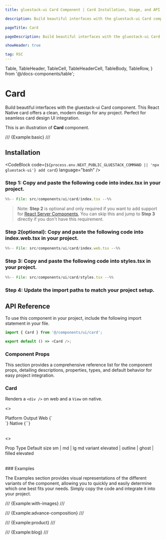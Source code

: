 ```yaml
---
title: gluestack-ui Card Component | Card Installation, Usage, and API

description: Build beautiful interfaces with the gluestack-ui Card component. This React Native card offers a clean, modern design for any project. Perfect for seamless card design UI integration.

pageTitle: Card

pageDescription: Build beautiful interfaces with the gluestack-ui Card component. This React Native card offers a clean, modern design for any project. Perfect for seamless card design UI integration.

showHeader: true

tag: RSC
---
```


  Table,
  TableHeader,
  TableCell,
  TableHeaderCell,
  TableBody,
  TableRow,
} from '@/docs-components/table';

# Card

Build beautiful interfaces with the gluestack-ui Card component. This React Native card offers a clean, modern design for any project. Perfect for seamless card design UI integration.

This is an illustration of **Card** component.

/// {Example:basic} ///

## Installation

<Tabs>
  <TabItem label="CLI">

<CodeBlock code={`${process.env.NEXT_PUBLIC_GLUESTACK_COMMAND || 'npx gluestack-ui'} add card`} language="bash" />
  </TabItem>
  <TabItem label="Manual">

### Step 1: Copy and paste the following code into index.tsx in your project.

```jsx
%%-- File: src/components/ui/card/index.tsx --%%
```
> Note: **Step 2** is optional and only required if you want to add support for [React Server Components](https://vercel.com/blog/understanding-react-server-components), You can skip this and jump to **Step 3** directly if you don't have this requirement.

### Step 2(optional): Copy and paste the following code into index.web.tsx in your project.

```jsx
%%-- File: src/components/ui/card/index.web.tsx --%%
```

### Step 3: Copy and paste the following code into styles.tsx in your project.

```jsx
%%-- File: src/components/ui/card/styles.tsx --%%
```

### Step 4: Update the import paths to match your project setup.

</TabItem>
</Tabs>


## API Reference

To use this component in your project, include the following import statement in your file.

```ts
import { Card } from '@/components/ui/card';
```

```ts
export default () => <Card />;
```

### Component Props

This section provides a comprehensive reference list for the component props, detailing descriptions, properties, types, and default behavior for easy project integration.

### Card

Renders a `<div />` on web and a `View` on native.

<>
  <Table>
    <TableHeader>
      <TableRow>
        <TableHeaderCell>Platform</TableHeaderCell>
        <TableHeaderCell>Output</TableHeaderCell>
      </TableRow>
    </TableHeader>
    <TableBody>
      <TableRow>
        <TableCell>
          <InlineCode>Web</InlineCode>
        </TableCell>
        <TableCell>{`<div />`}</TableCell>
      </TableRow>
      <TableRow>
        <TableCell>
          <InlineCode>Native</InlineCode>
        </TableCell>
        <TableCell>{`<View />`}</TableCell>
      </TableRow>
    </TableBody>
  </Table>
</>

<>
  <Table>
    <TableHeader>
      <TableRow>
        <TableHeaderCell>Prop</TableHeaderCell>
        <TableHeaderCell>Type</TableHeaderCell>
        <TableHeaderCell>Default</TableHeaderCell>
      </TableRow>
    </TableHeader>
    <TableBody>
      <TableRow>
        <TableCell>
          <InlineCode>size</InlineCode>
        </TableCell>
        <TableCell>sm | md | lg</TableCell>
        <TableCell>md</TableCell>
      </TableRow>
      <TableRow>
        <TableCell>
          <InlineCode>variant</InlineCode>
        </TableCell>
        <TableCell>elevated | outline | ghost | filled</TableCell>
        <TableCell>elevated</TableCell>
      </TableRow>
    </TableBody>
  </Table>
</>
### Examples

The Examples section provides visual representations of the different variants of the component, allowing you to quickly and easily determine which one best fits your needs. Simply copy the code and integrate it into your project.

/// {Example:with-images} ///

/// {Example:advance-composition} ///

/// {Example:product} ///

/// {Example:blog} ///
